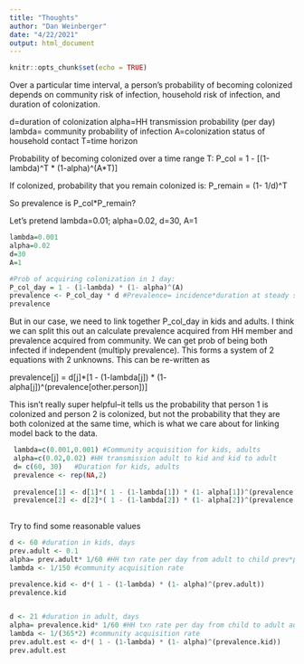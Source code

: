 ```yaml
---
title: "Thoughts"
author: "Dan Weinberger"
date: "4/22/2021"
output: html_document
---
```


```r
knitr::opts_chunk$set(echo = TRUE)
```

Over a particular time interval, a person's probability of becoming colonized depends on community risk of infection, household risk of infection, and duration of colonization. 

d=duration of colonization
alpha=HH transmission probability (per day)
lambda= community probability of infection
A=colonization status of household contact
T=time horizon

Probability of becoming colonized over a time range T:
P_col = 1 - [(1-lambda)^T * (1-alpha)^(A*T)]

If colonized, probability that you remain colonized is:
P_remain = (1- 1/d)^T

So prevalence is P_col*P_remain?




Let's pretend lambda=0.01; alpha=0.02, d=30, A=1



```r
lambda=0.001
alpha=0.02
d=30
A=1

#Prob of acquiring colonization in 1 day:
P_col_day = 1 - (1-lambda) * (1- alpha)^(A)
prevalence <- P_col_day * d #Prevalence= incidence*duration at steady state
prevalence
```

But in our case, we need to link together P_col_day in kids and adults. I think we can split this out an calculate prevalence acquired from HH member and prevalence acquired from community. We can get prob of being both infected if independent (multiply prevalence). This forms a system of 2 equations with 2 unknowns.  This can be re-written as 

prevalence[j] = d[j]*[1 - (1-lambda[j]) * (1- alpha[j])^(prevalence[other.person])]

This isn't really super helpful--it tells us the probability that person 1 is colonized and person 2 is colonized, but not the probability that they are both colonized at the same time, which is what we care about for linking model back to the data.


```r
 lambda=c(0.001,0.001) #Community acquisition for kids, adults
 alpha=c(0.02,0.02) #HH transmission adult to kid and kid to adult
 d= c(60, 30)   #Duration for kids, adults
 prevalence <- rep(NA,2)
 
 prevalence[1] <- d[1]*( 1 - (1-lambda[1]) * (1- alpha[1])^(prevalence[2]))
 prevalence[2] <- d[2]*( 1 - (1-lambda[2]) * (1- alpha[2])^(prevalence[1]))
    
```


Try to find some reasonable values
```r

d <- 60 #duration in kids, days
prev.adult <- 0.1
alpha= prev.adult* 1/60 #HH txn rate per day from adult to child prev*prob.transmit.day
lambda <- 1/150 #community acquisition rate

prevalence.kid <- d*( 1 - (1-lambda) * (1- alpha)^(prev.adult))
prevalence.kid


d <- 21 #duration in adult, days
alpha= prevalence.kid* 1/60 #HH txn rate per day from child to adult ault*prob.transmit.day
lambda <- 1/(365*2) #community acquisition rate
prev.adult.est <- d*( 1 - (1-lambda) * (1- alpha)^(prevalence.kid))
prev.adult.est

```





